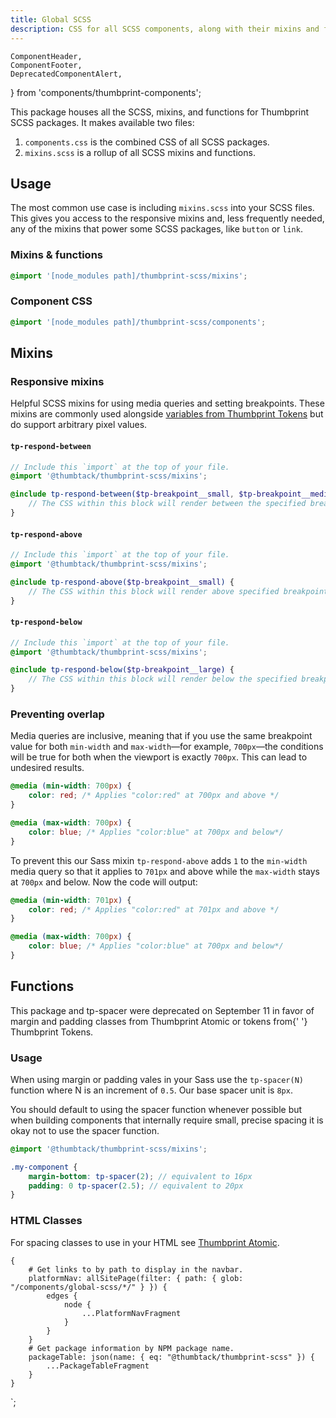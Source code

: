 ```yaml
---
title: Global SCSS
description: CSS for all SCSS components, along with their mixins and functions.
---
```


    ComponentHeader,
    ComponentFooter,
    DeprecatedComponentAlert,
} from 'components/thumbprint-components';

<ComponentHeader data={props.data} />

This package houses all the SCSS, mixins, and functions for Thumbprint SCSS packages. It makes available two files:

1. `components.css` is the combined CSS of all SCSS packages.
2. `mixins.scss` is a rollup of all SCSS mixins and functions.

## Usage

The most common use case is including `mixins.scss` into your SCSS files. This gives you access to the responsive mixins and, less frequently needed, any of the mixins that power some SCSS packages, like `button` or `link`.

### Mixins & functions

```scss
@import '[node_modules path]/thumbprint-scss/mixins';
```

### Component CSS

```scss
@import '[node_modules path]/thumbprint-scss/components';
```

## Mixins

### Responsive mixins

Helpful SCSS mixins for using media queries and setting breakpoints. These mixins are commonly used alongside [variables from Thumbprint Tokens](/tokens/) but do support arbitrary pixel values.

#### `tp-respond-between`

```scss
// Include this `import` at the top of your file.
@import '@thumbtack/thumbprint-scss/mixins';

@include tp-respond-between($tp-breakpoint__small, $tp-breakpoint__medium) {
    // The CSS within this block will render between the specified breakpoints.
}
```

#### `tp-respond-above`

```scss
// Include this `import` at the top of your file.
@import '@thumbtack/thumbprint-scss/mixins';

@include tp-respond-above($tp-breakpoint__small) {
    // The CSS within this block will render above specified breakpoint.
}
```

#### `tp-respond-below`

```scss
// Include this `import` at the top of your file.
@import '@thumbtack/thumbprint-scss/mixins';

@include tp-respond-below($tp-breakpoint__large) {
    // The CSS within this block will render below the specified breakpoint.
}
```

### Preventing overlap

Media queries are inclusive, meaning that if you use the same breakpoint value for both `min-width` and `max-width`—for example, `700px`—the conditions will be true for both when the viewport is exactly `700px`. This can lead to undesired results.

```scss
@media (min-width: 700px) {
    color: red; /* Applies "color:red" at 700px and above */
}

@media (max-width: 700px) {
    color: blue; /* Applies "color:blue" at 700px and below*/
}
```

To prevent this our Sass mixin `tp-respond-above` adds `1` to the `min-width` media query so that it applies to `701px` and above while the `max-width` stays at `700px` and below. Now the code will output:

```scss
@media (min-width: 701px) {
    color: red; /* Applies "color:red" at 701px and above */
}

@media (max-width: 700px) {
    color: blue; /* Applies "color:blue" at 700px and below*/
}
```

## Functions

<DeprecatedComponentAlert>
    This package and <InlineCode>tp-spacer</InlineCode> were deprecated on September 11 in favor of
    margin and padding classes from <Link to="/atomic/">Thumbprint Atomic</Link> or tokens from{' '}
    <Link to="/tokens/#section-space">Thumbprint Tokens</Link>.
</DeprecatedComponentAlert>

### Usage

When using margin or padding vales in your Sass use the `tp-spacer(N)` function where N is an increment of `0.5`. Our base spacer unit is `8px`.

You should default to using the spacer function whenever possible but when building components that internally require small, precise spacing it is okay not to use the spacer function.

```scss
@import '@thumbtack/thumbprint-scss/mixins';

.my-component {
    margin-bottom: tp-spacer(2); // equivalent to 16px
    padding: 0 tp-spacer(2.5); // equivalent to 20px
}
```

### HTML Classes

For spacing classes to use in your HTML see [Thumbprint Atomic](/atomic/).

<ComponentFooter data={props.data} />

    {
        # Get links to by path to display in the navbar.
        platformNav: allSitePage(filter: { path: { glob: "/components/global-scss/*/" } }) {
            edges {
                node {
                    ...PlatformNavFragment
                }
            }
        }
        # Get package information by NPM package name.
        packageTable: json(name: { eq: "@thumbtack/thumbprint-scss" }) {
            ...PackageTableFragment
        }
    }
`;
